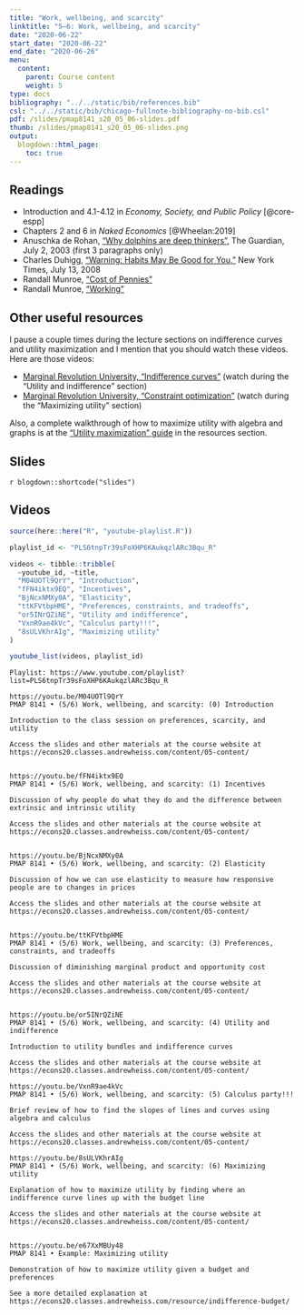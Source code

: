 ```yaml
---
title: "Work, wellbeing, and scarcity"
linktitle: "5–6: Work, wellbeing, and scarcity"
date: "2020-06-22"
start_date: "2020-06-22"
end_date: "2020-06-26"
menu:
  content:
    parent: Course content
    weight: 5
type: docs
bibliography: "../../static/bib/references.bib"
csl: "../../static/bib/chicago-fullnote-bibliography-no-bib.csl"
pdf: /slides/pmap8141_s20_05_06-slides.pdf
thumb: /slides/pmap8141_s20_05_06-slides.png
output:
  blogdown::html_page:
    toc: true
---
```


## Readings

- <i class="fas fa-book"></i> Introduction and 4.1-4.12 in *Economy, Society, and Public Policy* [@core-espp]
- <i class="fas fa-book"></i> Chapters 2 and 6 in *Naked Economics* [@Wheelan:2019]
- <i class="fas fa-external-link-square-alt"></i> Anuschka de Rohan, ["Why dolphins are deep thinkers",](https://www.theguardian.com/science/2003/jul/03/research.science) The Guardian, July 2, 2003 (first 3 paragraphs only)
- <i class="fas fa-external-link-square-alt"></i> Charles Duhigg, ["Warning: Habits May Be Good for You,"](http://www.nytimes.com/2008/07/13/business/13habit.html) New York Times, July 13, 2008
- <i class="fas fa-external-link-square-alt"></i> Randall Munroe, ["Cost of Pennies"](https://what-if.xkcd.com/22/)
- <i class="fas fa-external-link-square-alt"></i> Randall Munroe, ["Working"](https://xkcd.com/951/)


## Other useful resources

I pause a couple times during the lecture sections on indifference curves and utility maximization and I mention that you should watch these videos. Here are those videos:

- <i class="fab fa-youtube"></i> [Marginal Revolution University, "Indifference curves"](https://www.youtube.com/watch?v=iOmDo5jLFw8) (watch during the "Utility and indifference" section)
- <i class="fab fa-youtube"></i> [Marginal Revolution University, "Constraint optimization"](https://www.youtube.com/watch?v=MXIgp-P-FeY) (watch during the "Maximizing utility" section)

Also, a complete walkthrough of how to maximize utility with algebra and graphs is at the ["Utility maximization" guide](/resource/indifference-budget/) in the resources section.


## Slides

`r blogdown::shortcode("slides")`


## Videos

```r
source(here::here("R", "youtube-playlist.R"))

playlist_id <- "PLS6tnpTr39sFoXHP6KAukqzlARc3Bqu_R"

videos <- tibble::tribble(
  ~youtube_id, ~title,
  "M04UOTl9QrY", "Introduction",
  "fFN4iktx9EQ", "Incentives",
  "BjNcxNMXy0A", "Elasticity",
  "ttKFVtbpHME", "Preferences, constraints, and tradeoffs",
  "or5INrQZiNE", "Utility and indifference",
  "VxnR9ae4kVc", "Calculus party!!!",
  "8sULVKhrAIg", "Maximizing utility"
)

youtube_list(videos, playlist_id)
```


```cat
Playlist: https://www.youtube.com/playlist?list=PLS6tnpTr39sFoXHP6KAukqzlARc3Bqu_R

https://youtu.be/M04UOTl9QrY
PMAP 8141 • (5/6) Work, wellbeing, and scarcity: (0) Introduction

Introduction to the class session on preferences, scarcity, and utility

Access the slides and other materials at the course website at https://econs20.classes.andrewheiss.com/content/05-content/


https://youtu.be/fFN4iktx9EQ
PMAP 8141 • (5/6) Work, wellbeing, and scarcity: (1) Incentives

Discussion of why people do what they do and the difference between extrinsic and intrinsic utility

Access the slides and other materials at the course website at https://econs20.classes.andrewheiss.com/content/05-content/

  
https://youtu.be/BjNcxNMXy0A
PMAP 8141 • (5/6) Work, wellbeing, and scarcity: (2) Elasticity

Discussion of how we can use elasticity to measure how responsive people are to changes in prices

Access the slides and other materials at the course website at https://econs20.classes.andrewheiss.com/content/05-content/


https://youtu.be/ttKFVtbpHME
PMAP 8141 • (5/6) Work, wellbeing, and scarcity: (3) Preferences, constraints, and tradeoffs

Discussion of diminishing marginal product and opportunity cost

Access the slides and other materials at the course website at https://econs20.classes.andrewheiss.com/content/05-content/


https://youtu.be/or5INrQZiNE
PMAP 8141 • (5/6) Work, wellbeing, and scarcity: (4) Utility and indifference

Introduction to utility bundles and indifference curves

Access the slides and other materials at the course website at https://econs20.classes.andrewheiss.com/content/05-content/

https://youtu.be/VxnR9ae4kVc
PMAP 8141 • (5/6) Work, wellbeing, and scarcity: (5) Calculus party!!!

Brief review of how to find the slopes of lines and curves using algebra and calculus

Access the slides and other materials at the course website at https://econs20.classes.andrewheiss.com/content/05-content/

https://youtu.be/8sULVKhrAIg
PMAP 8141 • (5/6) Work, wellbeing, and scarcity: (6) Maximizing utility

Explanation of how to maximize utility by finding where an indifference curve lines up with the budget line

Access the slides and other materials at the course website at https://econs20.classes.andrewheiss.com/content/05-content/


https://youtu.be/e67XxMBUy48
PMAP 8141 • Example: Maximizing utility

Demonstration of how to maximize utility given a budget and preferences

See a more detailed explanation at https://econs20.classes.andrewheiss.com/resource/indifference-budget/
```
